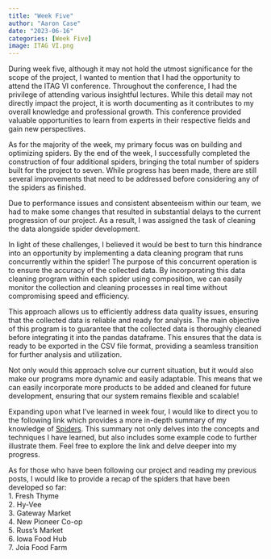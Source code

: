 ```yaml
---
title: "Week Five"
author: "Aaron Case"
date: "2023-06-16"
categories: [Week Five]
image: ITAG VI.png
---
```


During week five, although it may not hold the utmost significance for the scope of the project, I wanted to mention that I had the opportunity to attend the ITAG VI conference. Throughout the conference, I had the privilege of attending various insightful lectures. While this detail may not directly impact the project, it is worth documenting as it contributes to my overall knowledge and professional growth. This conference provided valuable opportunities to learn from experts in their respective fields and gain new perspectives.

As for the majority of the week, my primary focus was on building and optimizing spiders. By the end of the week, I successfully completed the construction of four additional spiders, bringing the total number of spiders built for the project to seven. While progress has been made, there are still several improvements that need to be addressed before considering any of the spiders as finished.

Due to performance issues and consistent absenteeism within our team, we had to make some changes that resulted in substantial delays to the current progression of our project. As a result, I was assigned the task of cleaning the data alongside spider development.

In light of these challenges, I believed it would be best to turn this hindrance into an opportunity by implementing a data cleaning program that runs concurrently within the spider! The purpose of this concurrent operation is to ensure the accuracy of the collected data. By incorporating this data cleaning program within each spider using composition, we can easily monitor the collection and cleaning processes in real time without compromising speed and efficiency.

This approach allows us to efficiently address data quality issues, ensuring that the collected data is reliable and ready for analysis. The main objective of this program is to guarantee that the collected data is thoroughly cleaned before integrating it into the pandas dataframe. This ensures that the data is ready to be exported in the CSV file format, providing a seamless transition for further analysis and utilization.

Not only would this approach solve our current situation, but it would also make our programs more dynamic and easily adaptable. This means that we can easily incorporate more products to be added and cleaned for future development, ensuring that our system remains flexible and scalable!

Expanding upon what I've learned in week four, I would like to direct you to the following link which provides a more in-depth summary of my knowledge of [Spiders](https://cyberspeedac.github.io/Aaron-Case-DSPG-Blog/posts/Aaron_C_MultiWeek/Aaron_C_Spiders.html). This summary not only delves into the concepts and techniques I have learned, but also includes some example code to further illustrate them. Feel free to explore the link and delve deeper into my progress.

As for those who have been following our project and reading my previous posts, I would like to provide a recap of the spiders that have been developed so far:\
1. Fresh Thyme\
2. Hy-Vee\
3. Gateway Market\
4. New Pioneer Co-op\
5. Russ's Market\
6. Iowa Food Hub\
7. Joia Food Farm
